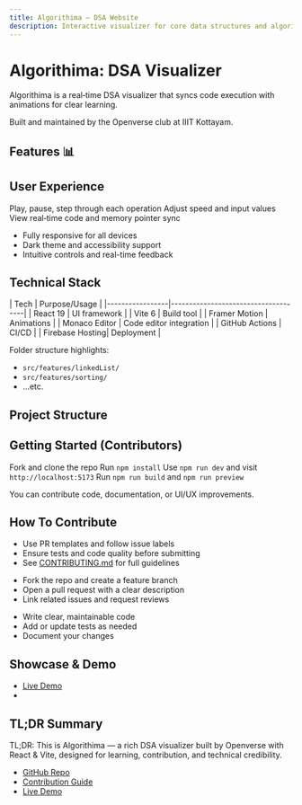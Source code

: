 ```yaml
---
title: Algorithima – DSA Website
description: Interactive visualizer for core data structures and algorithms built by Openverse.
---
```


# Algorithima: DSA Visualizer

<Callout type="info">Algorithima is a real‑time DSA visualizer that syncs code execution with animations for clear learning.</Callout>

Built and maintained by the Openverse club at IIIT Kottayam.

## Features 📊

<Cards>
  <Card title="Linked Lists" description="Singly & doubly linked lists with memory animation" />
  <Card title="Stacks & Queues" description="Execute push/pop with visual memory pointers" />
  <Card title="Sorting" description="See merge, quick, bubble step-by-step" />
  <Card title="Pathfinding" description="Visualize A* and Dijkstra over a grid" />
</Cards>

## User Experience

<Steps>
  <Step>Play, pause, step through each operation</Step>
  <Step>Adjust speed and input values</Step>
  <Step>View real‑time code and memory pointer sync</Step>
</Steps>

- Fully responsive for all devices
- Dark theme and accessibility support
- Intuitive controls and real-time feedback

## Technical Stack

<TypeTable>
| Tech            | Purpose/Usage                       |
|-----------------|-------------------------------------|
| React 19        | UI framework                        |
| Vite 6          | Build tool                          |
| Framer Motion   | Animations                          |
| Monaco Editor   | Code editor integration             |
| GitHub Actions  | CI/CD                               |
| Firebase Hosting| Deployment                          |
</TypeTable>

Folder structure highlights:

- `src/features/linkedList/`
- `src/features/sorting/`
- ...etc.

## Project Structure

<Files>
  <Folder name="src">
    <Folder name="features">
      <File name="linkedList" />
      <File name="sorting" />
      <File name="tree" />
      <File name="pathfinding" />
    </Folder>
    <File name="main.jsx" />
    <File name="App.jsx" />
  </Folder>
  <File name="README.md" />
  <File name=".github/workflows/build.yml" />
</Files>

## Getting Started (Contributors)

<Steps>
  <Step>Fork and clone the repo</Step>
  <Step>Run <code>npm install</code></Step>
  <Step>Use <code>npm run dev</code> and visit <code>http://localhost:5173</code></Step>
  <Step>Run <code>npm run build</code> and <code>npm run preview</code></Step>
</Steps>

You can contribute code, documentation, or UI/UX improvements.


## How To Contribute

- Use PR templates and follow issue labels
- Ensure tests and code quality before submitting
- See [CONTRIBUTING.md](https://github.com/Openverse-iiitk/algorithima/blob/main/CONTRIBUTING.md) for full guidelines

<Accordion>
  <AccordionItem title="Contribution Steps ->">
    <ul>
      <li>Fork the repo and create a feature branch</li>
      <li>Open a pull request with a clear description</li>
      <li>Link related issues and request reviews</li>
    </ul>
  </AccordionItem>
  <AccordionItem title="Code Quality ->">
    <ul>
      <li>Write clear, maintainable code</li>
      <li>Add or update tests as needed</li>
      <li>Document your changes</li>
    </ul>
  </AccordionItem>
</Accordion>

## Showcase & Demo

- [Live Demo](https://visualalgo-ov.web.app)
- <Banner href="https://visualalgo-ov.web.app" text="Try the Demo or Report Feedback" />

## TL;DR Summary

<Callout type="note">
TL;DR: This is Algorithima — a rich DSA visualizer built by Openverse with React & Vite, designed for learning, contribution, and technical credibility.
</Callout>

- [GitHub Repo](https://github.com/Openverse-iiitk/DSA-Website)
- [Contribution Guide](https://github.com/Openverse-iiitk/DSA-Website/blob/main/CONTRIBUTING.md)
- [Live Demo](https://visualalgo-ov.web.app)
